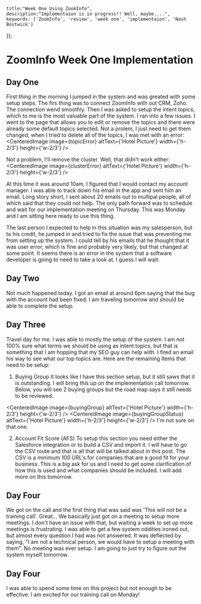 

    title:"Week One Using ZoomInfo",
    description:"Implementaion is in progress!! Well, maybe....",
    keywords: ['ZoomInfo', 'review', 'week one', 'implementaion', 'Nash Bostwick']
});

# ZoomInfo Week One Implementation

## Day One
First thing in the morning I jumped in the system and was greated with some setup steps. The firs thing was to connect ZoomInfo with out CRM, Zoho. The connection wend smoothly. Then I was asked to setup the intent topics, which to me is the most valuable part of the system. I ran into a few issues. I went to the page that allows you to edit or remove the topics and there were already some default topics selected. Not a prolem, I just need to get them changed, when I tried to delete all of the topics, I was met with an error:
<CenteredImage image={topicError} altText={'Hotel Picture'} width={'h-2/3'} height={'w-2/3'} />

Not a problem, I'll remove the cluster. Well, that didn't work either:
<CenteredImage image={clusterError} altText={'Hotel Picture'} width={'h-2/3'} height={'w-2/3'} />

At this time it was around 10am, I figured that I would contact my account manager. I was able to track down his email in the app and sent him an email. Long story short, I sent about 20 emails out to multipal people, all of which said that they could not help. The only path forward was to schedule and wait for our implementation meeting on Thursday. This was Monday and I am sitting here ready to use this thing.

The last person I expected to help in this situation was my salesperson, but to his credit, he jumped in and tried to fix the issue that was preventing me from setting up the system. I could tell by his emails that he thought that it was user error, which is fine and probably very likely, but that changed at some point. It seems there is an error in the system that a software developer is going to need to take a look at. I guess I will wait.

## Day Two
Not much happened today. I got an email at around 6pm saying that the bug with the account had been fixed. I am traveling tomorrow and should be able to complete the setup.

## Day Three
Travel day for me. I was able to mostly the setup of the system. I am not 100% sure what terms we should be using as intent topics, but that is something that I am hopping that my SEO guy can help with. I fired an email his way to see what our top topics are. Here are the remaining items that need to be setup:

1. Buying Group
It looks like I have this section setup, but it still saws that it is outstanding. I will bring this up on the implementation call tomorrow. Below, you will see 2 buying groups but the road map says it still needs to be reviewed.

<CenteredImage image={buyingGroup} altText={'Hotel Picture'} width={'h-2/3'} height={'w-2/3'} />
<CenteredImage image={buyingGroupStatus} altText={'Hotel Picture'} width={'h-2/3'} height={'w-2/3'} />
I'm not sure on that one.

2. Account Fit Score (AFS)
To setup this section you need either the Salesforce integration or to build a CSV and import it. I will have to go the CSV route and that is all that will be talked about in this post. The CSV is a minimum 100 URL's for companies that are a good fit for your business. This is a big ask for us and I need to get some clarification of how this is used and what companies should be included. I will add more on this tomorrow.

## Day Four
We got on the call and the first thing that was said was 'This will not be a training call'. Great... We basically just got on a meeting to setup more meetings. I don't have an issue with that, but waiting a week to set up more meetings is frustrating. I was able to get a few system oddities ironed out, but almost every question I had was not answered. It was deflected by saying, "I am not a technical person, we would have to setup a meeting with them". No meeting was ever setup. I am going to just try to figure out the system myself tomorrow.

## Day Four
I was able to spend some time on this project but not enough to be effective. I am excited for our training call on Monday!

<Footer 
    phone='+(506)6109-8651' 
    address='Alajuela Province, La Fortuna, 21007, Costa Rica' 
    galleryUrl='/photo-gallery/alpha-arenal' 
    googleMapsLink='https://maps.app.goo.gl/42WRM9apGfwep2sMA'
/>

[1]: /blog/business/zoom-info/demo

